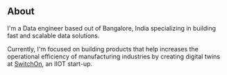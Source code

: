 ## About

I'm a Data engineer based out of Bangalore, India specializing in building fast and scalable data solutions.

Currently, I'm focused on building products that help increases the operational efficiency of manufacturing industries by creating digital twins at [SwitchOn](https://switchon.io/), an IIOT start-up.